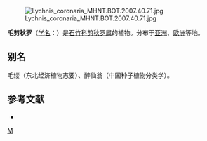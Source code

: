 {{Speciesbox 
| genus = Lychnis
| species = coronaria
| image = Lychnis coronaria 001.jpg
| authority = (L.) Desr.
}}
[[File:Lychnis_coronaria_MHNT.BOT.2007.40.71.jpg|thumb]]

'''毛剪秋罗'''（[[学名|学名]]：{{lang|la|''Lychnis coronaria''}}）是[[石竹科|石竹科]][[剪秋罗属|剪秋罗属]]的植物。分布于[[亚洲|亚洲]]、[[欧洲|欧洲]]等地。

== 别名 ==
毛缕（东北经济植物志要）、醉仙翁（中国种子植物分类学）。

== 参考文献 ==
<div class="references-small">
* {{cite web| url =http://www.bioinfo.cn/db05/KmzwSpecies.php?action=view&id=2994| title =毛剪秋罗| work =《中国高等植物数据库全库》| publisher =中国科学院微生物研究所| author =昆明植物研究所| accessdate =2009-02-23| deadurl =yes| archiveurl =https://web.archive.org/web/20160305091539/http://www.bioinfo.cn/db05/KmzwSpecies.php?action=view&id=2994| archivedate =2016-03-05}}
</div>

{{Commons category|Lychnis coronaria}}
{{Taxonbar|from=Q159034}}

[[Category:剪秋罗属|M]]


{{植物小作品}}